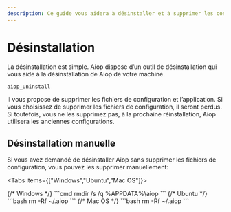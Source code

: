 ```yaml
---
description: Ce guide vous aidera à désinstaller et à supprimer les configurations d'Aiop de votre machine.
---
```


# Désinstallation

La désinstallation est simple. Aiop dispose d’un outil de désinstallation qui vous aide à la désinstallation de Aiop de votre machine.

```bash
aiop_uninstall
```

Il vous propose de supprimer les fichiers de configuration et l’application. Si vous choisissez de supprimer les fichiers de configuration, il seront perdus. Si toutefois, vous ne les supprimez pas, à la prochaine réinstallation, Aiop utilisera les anciennes configurations.

## Désinstallation manuelle

Si vous avez demandé de désinstaller Aiop sans supprimer les fichiers de configuration, vous pouvez les supprimer manuellement:

<Tabs items={["Windows","Ubuntu","Mac OS"]}>

<Tab>
{/* Windows */}
```cmd
rmdir /s /q %APPDATA%\aiop
```
</Tab>
<Tab>
{/* Ubuntu */}
```bash
rm -Rf ~/.aiop
```
</Tab>
<Tab>
{/* Mac OS */}
```bash
rm -Rf ~/.aiop
```
</Tab>
</Tabs>
